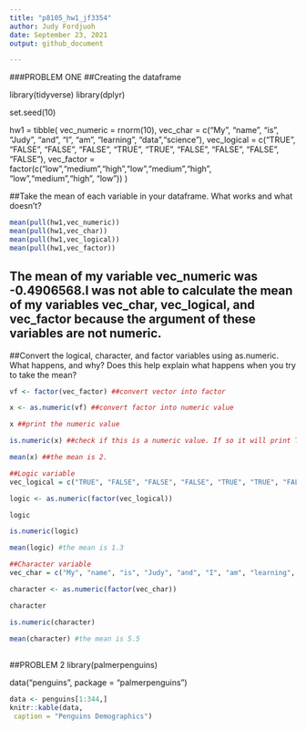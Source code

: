 ```yaml
---
title: "p8105_hw1_jf3354"
author: Judy Fordjuoh
date: September 23, 2021
output: github_document

---
```

###PROBLEM ONE
##Creating the dataframe

library(tidyverse) 
library(dplyr)

set.seed(10)

hw1 = tibble(
    vec_numeric = rnorm(10),
    vec_char = c("My", "name", "is", "Judy", "and", "I", "am", "learning", "data","science"),
    vec_logical = c("TRUE", "FALSE", "FALSE", "FALSE", "TRUE", "TRUE", "FALSE", "FALSE", "FALSE", "FALSE"),
    vec_factor = factor(c("low","medium","high","low","medium","high", "low","medium","high", "low"))
  )

##Take the mean of each variable in your dataframe. What works and what doesn’t?

```r
mean(pull(hw1,vec_numeric))
mean(pull(hw1,vec_char))
mean(pull(hw1,vec_logical))
mean(pull(hw1,vec_factor))
```
## The mean of my variable vec_numeric was -0.4906568.I was not able to calculate the mean of my variables vec_char, vec_logical, and vec_factor because the argument of these variables are not numeric. 

##Convert the logical, character, and factor variables using as.numeric. What happens, and why? Does this help explain what happens when you try to take the mean?

```r
vf <- factor(vec_factor) ##convert vector into factor

x <- as.numeric(vf) ##convert factor into numeric value

x ##print the numeric value

is.numeric(x) ##check if this is a numeric value. If so it will print TRUE in the Console

mean(x) ##the mean is 2. 
```

```r
##Logic variable 
vec_logical = c("TRUE", "FALSE", "FALSE", "FALSE", "TRUE", "TRUE", "FALSE", "FALSE", "FALSE", "FALSE")

logic <- as.numeric(factor(vec_logical))

logic

is.numeric(logic)

mean(logic) #the mean is 1.3
```

```r
##Character variable 
vec_char = c("My", "name", "is", "Judy", "and", "I", "am", "learning", "data","science")

character <- as.numeric(factor(vec_char))

character

is.numeric(character)

mean(character) #the mean is 5.5
```
##

##PROBLEM 2
library(palmerpenguins)

data("penguins", package = "palmerpenguins")

```r
data <- penguins[1:344,]
knitr::kable(data,
 caption = "Penguins Demographics")
```
